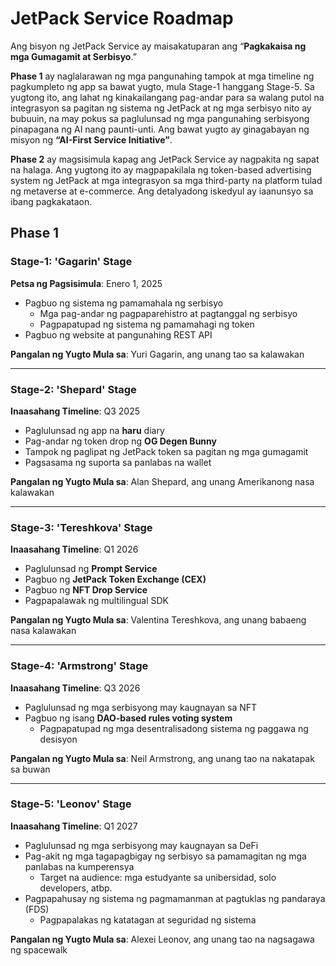 # JetPack Service Roadmap

Ang bisyon ng JetPack Service ay maisakatuparan ang “**Pagkakaisa ng mga Gumagamit at Serbisyo**.”

**Phase 1** ay naglalarawan ng mga pangunahing tampok at mga timeline ng pagkumpleto ng app sa bawat yugto, mula Stage-1 hanggang Stage-5. Sa yugtong ito, ang lahat ng kinakailangang pag-andar para sa walang putol na integrasyon sa pagitan ng sistema ng JetPack at ng mga serbisyo nito ay bubuuin, na may pokus sa paglulunsad ng mga pangunahing serbisyong pinapagana ng AI nang paunti-unti. Ang bawat yugto ay ginagabayan ng misyon ng **“AI-First Service Initiative”**.

**Phase 2** ay magsisimula kapag ang JetPack Service ay nagpakita ng sapat na halaga. Ang yugtong ito ay magpapakilala ng token-based advertising system ng JetPack at mga integrasyon sa mga third-party na platform tulad ng metaverse at e-commerce. Ang detalyadong iskedyul ay iaanunsyo sa ibang pagkakataon.


## Phase 1

### **Stage-1: 'Gagarin' Stage**
**Petsa ng Pagsisimula**: Enero 1, 2025

- Pagbuo ng sistema ng pamamahala ng serbisyo
  - Mga pag-andar ng pagpaparehistro at pagtanggal ng serbisyo
  - Pagpapatupad ng sistema ng pamamahagi ng token
- Pagbuo ng website at pangunahing REST API

**Pangalan ng Yugto Mula sa**: Yuri Gagarin, ang unang tao sa kalawakan

---

### **Stage-2: 'Shepard' Stage**
**Inaasahang Timeline**: Q3 2025

- Paglulunsad ng app na **haru** diary
- Pag-andar ng token drop ng **OG Degen Bunny**
- Tampok ng paglipat ng JetPack token sa pagitan ng mga gumagamit
- Pagsasama ng suporta sa panlabas na wallet

**Pangalan ng Yugto Mula sa**: Alan Shepard, ang unang Amerikanong nasa kalawakan

---

### **Stage-3: 'Tereshkova' Stage**
**Inaasahang Timeline**: Q1 2026

- Paglulunsad ng **Prompt Service**
- Pagbuo ng **JetPack Token Exchange (CEX)**
- Pagbuo ng **NFT Drop Service**
- Pagpapalawak ng multilingual SDK

**Pangalan ng Yugto Mula sa**: Valentina Tereshkova, ang unang babaeng nasa kalawakan

---

### **Stage-4: 'Armstrong' Stage**
**Inaasahang Timeline**: Q3 2026

- Paglulunsad ng mga serbisyong may kaugnayan sa NFT
- Pagbuo ng isang **DAO-based rules voting system**
  - Pagpapatupad ng mga desentralisadong sistema ng paggawa ng desisyon

**Pangalan ng Yugto Mula sa**: Neil Armstrong, ang unang tao na nakatapak sa buwan

---

### **Stage-5: 'Leonov' Stage**
**Inaasahang Timeline**: Q1 2027

- Paglulunsad ng mga serbisyong may kaugnayan sa DeFi
- Pag-akit ng mga tagapagbigay ng serbisyo sa pamamagitan ng mga panlabas na kumperensya
  - Target na audience: mga estudyante sa unibersidad, solo developers, atbp.
- Pagpapahusay ng sistema ng pagmamanman at pagtuklas ng pandaraya (FDS)
  - Pagpapalakas ng katatagan at seguridad ng sistema

**Pangalan ng Yugto Mula sa**: Alexei Leonov, ang unang tao na nagsagawa ng spacewalk